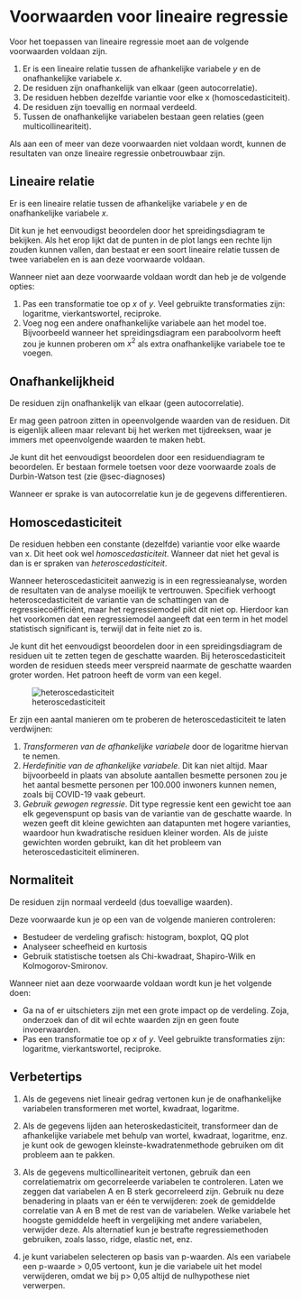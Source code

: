 # Voorwaarden voor lineaire regressie {#sec-voorwaarden}

Voor het toepassen van lineaire regressie moet aan de volgende voorwaarden voldaan zijn.

1.  Er is een lineaire relatie tussen de afhankelijke variabele $y$ en de onafhankelijke variabele $x$.
2.  De residuen zijn onafhankelijk van elkaar (geen autocorrelatie).
3.  De residuen hebben dezelfde variantie voor elke x (homoscedasticiteit).
4.  De residuen zijn toevallig en normaal verdeeld.
5.  Tussen de onafhankelijke variabelen bestaan geen relaties (geen multicollineariteit).

Als aan een of meer van deze voorwaarden niet voldaan wordt, kunnen de resultaten van onze lineaire regressie onbetrouwbaar zijn.

## Lineaire relatie {.unnumbered}

Er is een lineaire relatie tussen de afhankelijke variabele $y$ en de onafhankelijke variabele $x$.

Dit kun je het eenvoudigst beoordelen door het spreidingsdiagram te bekijken. Als het erop lijkt dat de punten in de plot langs een rechte lijn zouden kunnen vallen, dan bestaat er een soort lineaire relatie tussen de twee variabelen en is aan deze voorwaarde voldaan.

Wanneer niet aan deze voorwaarde voldaan wordt dan heb je de volgende opties:

1.  Pas een transformatie toe op $x$ of $y$. Veel gebruikte transformaties zijn: logaritme, vierkantswortel, reciproke.
2.  Voeg nog een andere onafhankelijke variabele aan het model toe. Bijvoorbeeld wanneer het spreidingsdiagram een paraboolvorm heeft zou je kunnen proberen om $x^2$ als extra onafhankelijke variabele toe te voegen.

## Onafhankelijkheid {.unnumbered}

De residuen zijn onafhankelijk van elkaar (geen autocorrelatie).

Er mag geen patroon zitten in opeenvolgende waarden van de residuen. Dit is eigenlijk alleen maar relevant bij het werken met tijdreeksen, waar je immers met opeenvolgende waarden te maken hebt.

Je kunt dit het eenvoudigst beoordelen door een residuendiagram te beoordelen. Er bestaan formele toetsen voor deze voorwaarde zoals de Durbin-Watson test (zie @sec-diagnoses)

Wanneer er sprake is van autocorrelatie kun je de gegevens differentieren.

## Homoscedasticiteit {.unnumbered}

De residuen hebben een constante (dezelfde) variantie voor elke waarde van x. Dit heet ook wel *homoscedasticiteit*. Wanneer dat niet het geval is dan is er spraken van *heteroscedasticiteit*.

Wanneer heteroscedasticiteit aanwezig is in een regressieanalyse, worden de resultaten van de analyse moeilijk te vertrouwen. Specifiek verhoogt heteroscedasticiteit de variantie van de schattingen van de regressiecoëfficiënt, maar het regressiemodel pikt dit niet op. Hierdoor kan het voorkomen dat een regressiemodel aangeeft dat een term in het model statistisch significant is, terwijl dat in feite niet zo is.

Je kunt dit het eenvoudigst beoordelen door in een spreidingsdiagram de residuen uit te zetten tegen de geschatte waarden. Bij heteroscedasticiteit worden de residuen steeds meer verspreid naarmate de geschatte waarden groter worden. Het patroon heeft de vorm van een kegel.

![heteroscedasticiteit](images/heteroscedasticiteit.png)

Er zijn een aantal manieren om te proberen de heteroscedasticiteit te laten verdwijnen:

1.  *Transformeren van de afhankelijke variabele* door de logaritme hiervan te nemen.
2.  *Herdefinitie van de afhankelijke variabele*. Dit kan niet altijd. Maar bijvoorbeeld in plaats van absolute aantallen besmette personen zou je het aantal besmette personen per 100.000 inwoners kunnen nemen, zoals bij COVID-19 vaak gebeurt.
3.  *Gebruik gewogen regressie*. Dit type regressie kent een gewicht toe aan elk gegevenspunt op basis van de variantie van de geschatte waarde. In wezen geeft dit kleine gewichten aan datapunten met hogere varianties, waardoor hun kwadratische residuen kleiner worden. Als de juiste gewichten worden gebruikt, kan dit het probleem van heteroscedasticiteit elimineren.

## Normaliteit {.unnumbered}

De residuen zijn normaal verdeeld (dus toevallige waarden).

Deze voorwaarde kun je op een van de volgende manieren controleren:

-   Bestudeer de verdeling grafisch: histogram, boxplot, QQ plot
-   Analyseer scheefheid en kurtosis
-   Gebruik statistische toetsen als Chi-kwadraat, Shapiro-Wilk en Kolmogorov-Smironov.

Wanneer niet aan deze voorwaarde voldaan wordt kun je het volgende doen:

-   Ga na of er uitschieters zijn met een grote impact op de verdeling. Zoja, onderzoek dan of dit wil echte waarden zijn en geen foute invoerwaarden.
-   Pas een transformatie toe op $x$ of $y$. Veel gebruikte transformaties zijn: logaritme, vierkantswortel, reciproke.

## Verbetertips {.unnumbered}

1.  Als de gegevens niet lineair gedrag vertonen kun je de onafhankelijke variabelen transformeren met wortel, kwadraat, logaritme.

2.  Als de gegevens lijden aan heteroskedasticiteit, transformeer dan de afhankelijke variabele met behulp van wortel, kwadraat, logaritme, enz. je kunt ook de gewogen kleinste-kwadratenmethode gebruiken om dit probleem aan te pakken.

3.  Als de gegevens multicollineariteit vertonen, gebruik dan een correlatiematrix om gecorreleerde variabelen te controleren. Laten we zeggen dat variabelen A en B sterk gecorreleerd zijn. Gebruik nu deze benadering in plaats van er één te verwijderen: zoek de gemiddelde correlatie van A en B met de rest van de variabelen. Welke variabele het hoogste gemiddelde heeft in vergelijking met andere variabelen, verwijder deze. Als alternatief kun je bestrafte regressiemethoden gebruiken, zoals lasso, ridge, elastic net, enz.

4.  je kunt variabelen selecteren op basis van p-waarden. Als een variabele een p-waarde \> 0,05 vertoont, kun je die variabele uit het model verwijderen, omdat we bij p\> 0,05 altijd de nulhypothese niet verwerpen.

